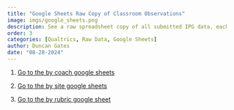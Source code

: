 ```yaml
---
title: "Google Sheets Raw Copy of Classroom Observations"
image: imgs/google_sheets.png
description: See a raw spreadsheet copy of all submitted IPG data, each tab contains responses from a specific IPG rubric.
order: 3
categories: [Qualtrics, Raw Data, Google Sheets]
author: Duncan Gates
date: "08-28-2024"
---
```


1.  [Go to the by coach google sheets](https://drive.google.com/drive/u/0/folders/15IW_4hNSFZO-_GFLk3GCNxuO3EfUVLwE)

2.  [Go to the by site google sheets](https://drive.google.com/drive/u/0/folders/1BfXaee-PW-EDegAoKNTNrVIEvGxzeMPt)

3.  [Go to the by rubric google sheet ](https://docs.google.com/spreadsheets/d/1fqth9x9wXITqFONJKT_8MGHdyIsWiHCP-dgVLEzRsJs/edit?gid=1191104641#gid=1191104641)
